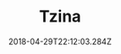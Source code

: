 ---
path: "/tzina"
date: "2018-04-29T22:12:03.284Z"
title: "Tzina"
tags: ["WebGL", "Virtual Reality"]
thumbnail: "https://i.imgur.com/ejOHbO0.gif"
cover: ""
embed: '<iframe width="100%" height="500" src="https://www.youtube.com/embed/msnwH6hCtO4" frameborder="0" allow="autoplay; encrypted-media" allowfullscreen></iframe>'
about: "In January 2017, Tzina Dizengoff square, one of Tel Aviv’s emblematic sites, was demolished. The square became a home for the lonely and marginalized characters of the area. This project tells the story of the people who gravitated toward the square and spent their days in it. In this interactive webVR documentary, they talk about their lives and the square. Together, they form a poetic musing on lost loves and things that have passed. Tzina invites you to physically explore the virtual square, combining elements of fantasy, while experiencing the square in different times of the day.

I served as the project’s technical director, in which I got to shoot, develop, write music and implement features in the experience."
links: [['Full Experience', 'http://tzina.space'], ['Making-of', 'https://www.youtube.com/watch?v=n0IIKgNnctY'], ['Github', 'https://github.com/Avnerus/tzina']]
components: [['code', 'Javascript, GLSL'], ['software', 'DepthKit, e-on Vue, Adobe Photoshop, Autodesk Maya, ffmpeg, Web Audio API and the WebVR API.'], ['3d', 'Three.js']]
credits: 'Directed with <a target="_blank" href="https://shirin.works">~shirin anlen</a>. Developed with Avner Peled, Ziv Schneider and Laura Juo-Hsin Chen. <a href="http://tzina.space" target="_blank">For full credit list</a>'
press: [['Creators Project', 'https://creators.vice.com/en_us/article/mg44g4/symphony-of-longing-interactive-vr-doc-tel-aviv'], ['IDFA DocLab', 'https://www.doclab.org/2016/tzina-symphony-of-longing/'], ['Haaretz', 'https://www.haaretz.co.il/gallery/cinema/.premium-1.4083991'], ['prosthetic knowledge', 'http://prostheticknowledge.tumblr.com/post/158715900671/tzina-symphony-of-longing-webvr-documentary-by'], ['Cannes NEXT','#'], ['Doc-Aviv', '#'], ['Paris Play Film Festival', '#'], ['Tornto Web Festival','#']]
excerpt: "A virtual reality documentary about love and lonliness."
---